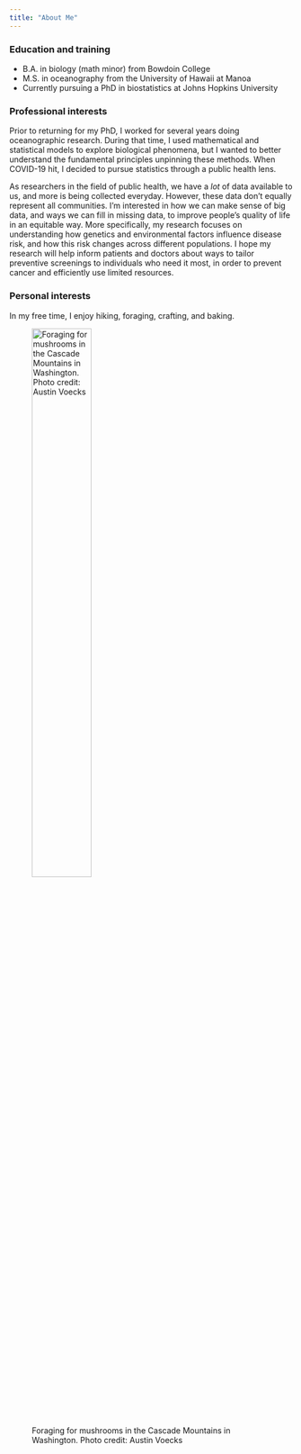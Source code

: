 ```yaml
---
title: "About Me"
---
```


### Education and training

-   B.A. in biology (math minor) from Bowdoin College
-   M.S. in oceanography from the University of Hawaii at Manoa
-   Currently pursuing a PhD in biostatistics at Johns Hopkins University

### Professional interests

Prior to returning for my PhD, I worked for several years doing oceanographic research.
During that time, I used mathematical and statistical models to explore biological phenomena, but I wanted to better understand the fundamental principles unpinning these methods.
When COVID-19 hit, I decided to pursue statistics through a public health lens.

As researchers in the field of public health, we have a *lot* of data available to us, and more is being collected everyday.
However, these data don't equally represent all communities.
I'm interested in how we can make sense of big data, and ways we can fill in missing data, to improve people's quality of life in an equitable way.
More specifically, my research focuses on understanding how genetics and environmental factors influence disease risk, and how this risk changes across different populations.
I hope my research will help inform patients and doctors about ways to tailor preventive screenings to individuals who need it most, in order to prevent cancer and efficiently use limited resources.

### Personal interests

In my free time, I enjoy hiking, foraging, crafting, and baking.

![Foraging for mushrooms in the Cascade Mountains in Washington. Photo credit: Austin Voecks](Mushrooms_ELN_fromAustinVoecks.jpg){width="50%"}
